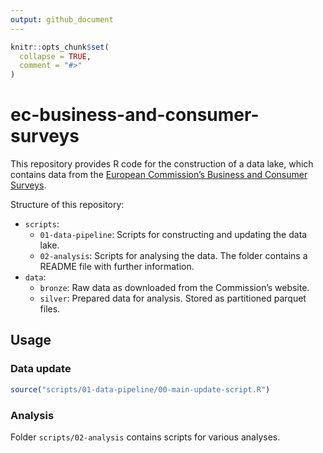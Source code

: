 ```yaml
---
output: github_document
---
```


<!-- README.md is generated from README.Rmd. Please edit that file -->

```r
knitr::opts_chunk$set(
  collapse = TRUE,
  comment = "#>"
)
```

# ec-business-and-consumer-surveys

This repository provides R code for the construction of a data lake, which contains data from the [European Commission's Business and Consumer Surveys](https://economy-finance.ec.europa.eu/economic-forecast-and-surveys/business-and-consumer-surveys_en).

Structure of this repository:

* `scripts`:
  * `01-data-pipeline`: Scripts for constructing and updating the data lake.
  * `02-analysis`: Scripts for analysing the data. The folder contains a README file with further information.
* `data`:
  * `bronze`: Raw data as downloaded from the Commission's website.
  * `silver`: Prepared data for analysis. Stored as partitioned parquet files.

## Usage

### Data update

```r
source("scripts/01-data-pipeline/00-main-update-script.R")
```

### Analysis

Folder `scripts/02-analysis` contains scripts for various analyses.
